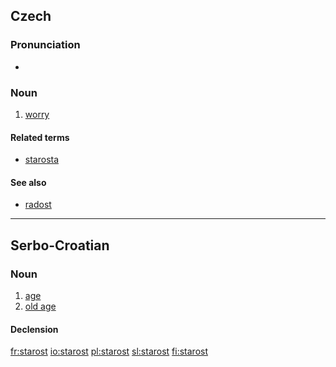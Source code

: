 ==Czech==

===Pronunciation===
* {{audio|Cs-starost.ogg|Audio}}

===Noun===
{{cs-noun|g=f}}

# [[worry]] {{gloss|feeling of anxiety}}

====Related terms====
* [[starosta]] {{m}}

====See also====
* [[radost]] {{f}}

----

==Serbo-Croatian==

===Noun===
{{sh-noun|g=f|head=stȁrōst|r|старост|ста̏ро̄ст}}

# [[age]]
# [[old age]]

====Declension====
{{sh-decl-noun
|starost|starosti
|starosti|starosti
|starosti|starostima
|starost|starosti
|starosti|starosti
|starosti|starostima
|starošću / starosti|starostima
}}

[[fr:starost]]
[[io:starost]]
[[pl:starost]]
[[sl:starost]]
[[fi:starost]]